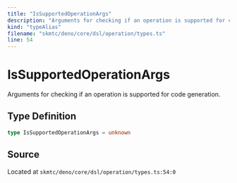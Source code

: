 ```yaml
---
title: "IsSupportedOperationArgs"
description: "Arguments for checking if an operation is supported for code generation."
kind: "typeAlias"
filename: "skmtc/deno/core/dsl/operation/types.ts"
line: 54
---
```


# IsSupportedOperationArgs

Arguments for checking if an operation is supported for code generation.

## Type Definition

```typescript
type IsSupportedOperationArgs = unknown
```

## Source

Located at `skmtc/deno/core/dsl/operation/types.ts:54:0`
